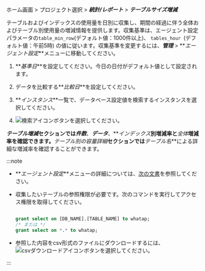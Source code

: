 ホーム画面 > プロジェクト選択 > **_統計/レポート_** > **_テーブルサイズ増減_**

<ProdImg img='db-database-tablesize.png' alt='テーブルサイズ増減'/>

テーブルおよびインデックスの使用量を日別に収集し、期間の経過に伴う全体およびテーブル別使用量の増減情報を提供します。収集基準は、エージェント設定パラメータの`table_min_row`(デフォルト値：1000件以上)、 `tables_hour `(デフォルト値：午前5時) の値に従います。収集基準を変更するには、**_管理_** > **_エージェント設定_**メニューに移動してください。

1. **_基準日_**を設定してください。今日の日付がデフォルト値として設定されます。

2. データを比較する**_比較日_**を設定してください。

3. **_インスタンス_**一覧で、データベース設定値を検索するインスタンスを選択してください。

4. ![検索アイコン](/img/ico-btn-search.png)ボタンを選択してください。

**_テーブル増減_**セクションでは**_件数_**、**_データ_**、**_インデックス_**別増減率と**_全体_**増減率を確認できます。**_テーブル別の容量詳細_**セクションでは**_テーブル名_**による詳細な増減率を確認することができます。 

:::note

- **_エージェント設定_**メニューの詳細については、[次の文書](agent-settings)を参照してください。

- 収集したいテーブルの参照権限が必要です。次のコマンドを実行してアクセス権限を取得してください。

  ```sql

  grant select on [DB_NAME].[TABLE_NAME] to whatap;
  /* または */
  grant select on *.* to whatap;

  ```

- 参照した内容をcsv形式のファイルにダウンロードするには、![csvダウンロードアイコン](/img/ic-csv-download-ms.svg)ボタンを選択してください。

:::
